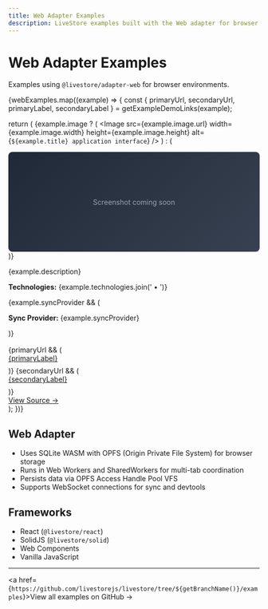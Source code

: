 ```yaml
---
title: Web Adapter Examples
description: LiveStore examples built with the Web adapter for browser environments
---
```



# Web Adapter Examples

Examples using `@livestore/adapter-web` for browser environments.

<CardGrid>
{webExamples.map((example) => {
  const { primaryUrl, secondaryUrl, primaryLabel, secondaryLabel } = getExampleDemoLinks(example);

  return (
    <Card title={example.title} key={example.title}>
    {example.image ? (
      <Image src={example.image.url} width={example.image.width} height={example.image.height} alt={`${example.title} application interface`} />
    ) : (
      <div style="background: linear-gradient(135deg, #1f2937 0%, #374151 100%); height: 200px; display: flex; align-items: center; justify-content: center; color: #9ca3af; font-size: 14px; border-radius: 8px;">
        Screenshot coming soon
      </div>
    )}
    <p>{example.description}</p>
    <p><strong>Technologies:</strong> {example.technologies.join(' • ')}</p>
    {example.syncProvider && (
      <p><strong>Sync Provider:</strong> {example.syncProvider}</p>
    )}
    <div style="margin-top: auto; padding-top: 1rem;">
      {primaryUrl && (
        <p style="margin: 0 0 0.5rem 0;"><a href={primaryUrl} target="_blank" rel="noopener noreferrer">{primaryLabel}</a></p>
      )}
      {secondaryUrl && (
        <p style="margin: 0 0 0.5rem 0;"><a href={secondaryUrl} target="_blank" rel="noopener noreferrer">{secondaryLabel}</a></p>
      )}
      <p style="margin: 0;"><a href={example.sourceUrl} target="_blank" rel="noopener noreferrer">View Source →</a></p>
    </div>
    </Card>
  );
})}
</CardGrid>

## Web Adapter

- Uses SQLite WASM with OPFS (Origin Private File System) for browser storage
- Runs in Web Workers and SharedWorkers for multi-tab coordination
- Persists data via OPFS Access Handle Pool VFS
- Supports WebSocket connections for sync and devtools

## Frameworks

- React (`@livestore/react`)
- SolidJS (`@livestore/solid`) 
- Web Components
- Vanilla JavaScript

---
<a href={`https://github.com/livestorejs/livestore/tree/${getBranchName()}/examples`}>View all examples on GitHub →</a>
